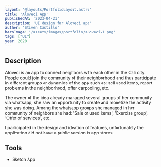```yaml
---
layout: '@layouts/PortfolioLayout.astro'
title: 'Aloveci App'
publishedAt: '2023-04-21'
description: 'UI design for Aloveci app'
author: 'Stiven Castillo'
heroImage: '/assets/images/portfolio/aloveci-1.png'
tags: ["UI"]
year: 2020
---
```



## Description

Aloveci is an app to connect neighbors with each other in the Cali city. People could join the community of their neighborhood and thus participate in different groups or dynamics of the app such as:
sell used items, report problems in the neighborhood, offer carpooling, etc.

The owner of the idea already managed several groups of her community via whatsapp, she saw an opportunity to create and monetize the activity she was doing. Among the whatsapp groups she managed in
her community of neighbors she had: 'Sale of used items', 'Exercise group', 'Offer of services', etc.

I participated in the design and ideation of features, unfortunately the application did not have a public version in app stores.

<ModalImage client:load small="/assets/images/portfolio/aloveci-2.png" large="/assets/images/portfolio/aloveci-2.png" alt="Design concept" />

## Tools

- Sketch App